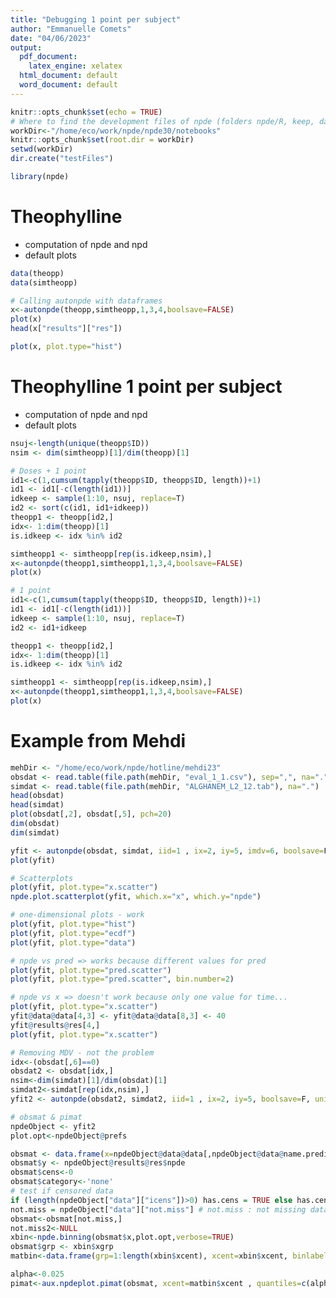 ```yaml
---
title: "Debugging 1 point per subject"
author: "Emmanuelle Comets"
date: "04/06/2023"
output:
  pdf_document:
    latex_engine: xelatex
  html_document: default
  word_document: default
---
```


```r
knitr::opts_chunk$set(echo = TRUE)
# Where to find the development files of npde (folders npde/R, keep, data)
workDir<-"/home/eco/work/npde/npde30/notebooks"
knitr::opts_chunk$set(root.dir = workDir)
setwd(workDir)
dir.create("testFiles")

library(npde)
```

# Theophylline

- computation of npde and npd
- default plots

```r
data(theopp)
data(simtheopp)

# Calling autonpde with dataframes
x<-autonpde(theopp,simtheopp,1,3,4,boolsave=FALSE)
plot(x)
head(x["results"]["res"])

plot(x, plot.type="hist")
```

# Theophylline 1 point per subject

- computation of npde and npd
- default plots

```r
nsuj<-length(unique(theopp$ID))
nsim <- dim(simtheopp)[1]/dim(theopp)[1]

# Doses + 1 point
id1<-c(1,cumsum(tapply(theopp$ID, theopp$ID, length))+1)
id1 <- id1[-c(length(id1))]
idkeep <- sample(1:10, nsuj, replace=T)
id2 <- sort(c(id1, id1+idkeep))
theopp1 <- theopp[id2,]
idx<- 1:dim(theopp)[1]
is.idkeep <- idx %in% id2

simtheopp1 <- simtheopp[rep(is.idkeep,nsim),] 
x<-autonpde(theopp1,simtheopp1,1,3,4,boolsave=FALSE)
plot(x)

# 1 point
id1<-c(1,cumsum(tapply(theopp$ID, theopp$ID, length))+1)
id1 <- id1[-c(length(id1))]
idkeep <- sample(1:10, nsuj, replace=T)
id2 <- id1+idkeep

theopp1 <- theopp[id2,]
idx<- 1:dim(theopp)[1]
is.idkeep <- idx %in% id2

simtheopp1 <- simtheopp[rep(is.idkeep,nsim),] 
x<-autonpde(theopp1,simtheopp1,1,3,4,boolsave=FALSE)
plot(x)

```

# Example from Mehdi

```r
mehDir <- "/home/eco/work/npde/hotline/mehdi23"
obsdat <- read.table(file.path(mehDir, "eval_1_1.csv"), sep=",", na=".")
simdat <- read.table(file.path(mehDir, "ALGHANEM_L2_12.tab"), na=".")
head(obsdat)
head(simdat)
plot(obsdat[,2], obsdat[,5], pch=20)
dim(obsdat)
dim(simdat)

yfit <- autonpde(obsdat, simdat, iid=1 , ix=2, iy=5, imdv=6, boolsave=F, units = list(x = "h", y = "mg/L"))
plot(yfit)

# Scatterplots
plot(yfit, plot.type="x.scatter")
npde.plot.scatterplot(yfit, which.x="x", which.y="npde")

# one-dimensional plots - work
plot(yfit, plot.type="hist")
plot(yfit, plot.type="ecdf")
plot(yfit, plot.type="data")

# npde vs pred => works because different values for pred
plot(yfit, plot.type="pred.scatter")
plot(yfit, plot.type="pred.scatter", bin.number=2)

# npde vs x => doesn't work because only one value for time...
plot(yfit, plot.type="x.scatter")
yfit@data@data[4,3] <- yfit@data@data[8,3] <- 40
yfit@results@res[4,]
plot(yfit, plot.type="x.scatter")

# Removing MDV - not the problem
idx<-(obsdat[,6]==0)
obsdat2 <- obsdat[idx,]
nsim<-dim(simdat)[1]/dim(obsdat)[1]
simdat2<-simdat[rep(idx,nsim),]
yfit2 <- autonpde(obsdat2, simdat2, iid=1 , ix=2, iy=5, boolsave=F, units = list(x = "h", y = "mg/L"))

# obsmat & pimat
npdeObject <- yfit2
plot.opt<-npdeObject@prefs

obsmat <- data.frame(x=npdeObject@data@data[,npdeObject@data@name.predictor])
obsmat$y <- npdeObject@results@res$npde
obsmat$cens<-0
obsmat$category<-'none'
# test if censored data
if (length(npdeObject["data"]["icens"])>0) has.cens = TRUE else has.cens = FALSE
not.miss = npdeObject["data"]["not.miss"] # not.miss : not missing data in the data TRUE/FALSE
obsmat<-obsmat[not.miss,]
not.miss2<-NULL
xbin<-npde.binning(obsmat$x,plot.opt,verbose=TRUE)
obsmat$grp <- xbin$xgrp
matbin<-data.frame(grp=1:length(xbin$xcent), xcent=xbin$xcent, binlabel = names(xbin$xcent)) # keep binning matrix

alpha<-0.025
pimat<-aux.npdeplot.pimat(obsmat, xcent=matbin$xcent , quantiles=c(alpha, 0.5, 1-alpha), pi.size=plot.opt$pi.size, distrib="norm", approx.pi=plot.opt$approx.pi, sim.ypl=NULL)
```



